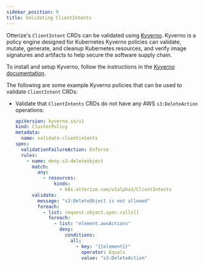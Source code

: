 ```yaml
---
sidebar_position: 9
title: Validating ClientIntents
---
```


Otterize's `ClientIntent` CRDs can be validated using [Kyverno](https://kyverno.io/#td-block-1).
Kyverno is a policy engine designed for Kubernetes
Kyverno policies can validate, mutate, generate, and cleanup Kubernetes resources, and verify image signatures and artifacts to help secure the software supply chain.

To install and setup Kyverno, follow the instructions in the [Kyverno documentation](https://kyverno.io/docs/installation/).

The following are some example Kyverno policies that can be used to validate `ClientIntent` CRDs:

* Validate that `ClientIntents` CRDs do not have any AWS `s3:DeleteAction` operations:
    ```yaml
    apiVersion: kyverno.io/v1
    kind: ClusterPolicy
    metadata:
      name: validate-clientintents
    spec:
      validationFailureAction: Enforce
      rules:
        - name: deny-s3-deleteobject
          match:
            any:
              - resources:
                  kinds:
                    - k8s.otterize.com/v1alpha3/ClientIntents
          validate:
            message: "s3:DeleteObject is not allowed"
            foreach:
              - list: request.object.spec.calls[]
                foreach:
                  - list: "element.awsActions"
                    deny:
                      conditions:
                        all:
                          - key: "{{element}}"
                            operator: Equals
                            value: "s3:DeleteAction"
    ```
